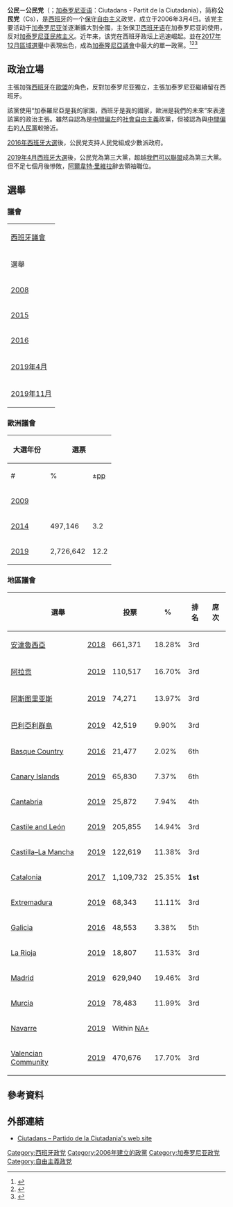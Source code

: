 {{Infobox political party
 |name              = 公民－公民党
 |native_name       = Ciudadanos - Partido de la Ciudadanía<br>Ciutadans - Partit de la Ciutadania
 |logo              = Ciudadanos logo 2017.svg
 |colorcode         = {{Party_meta/color/Citizens_(Spanish_political_party)}}
 |president         = [[伊内斯·阿里马达斯|伊内斯·阿里马达斯]]
 |secretary_general = 何塞·曼努埃尔·维利加斯
 |ideology          = [[自由主义|自由主义]]<ref name="Nordsieck">{{cite web|url=http://www.parties-and-elections.eu/spain.html|author=Wolfram Nordsieck|title=SPAIN|publisher=Parties and Elections in Europe|accessdate=10 January 2016|quote=Ciudadanos - Partido de la Ciudadanía (C's): Liberalism|archive-date=2016-01-26|archive-url=https://web.archive.org/web/20160126211820/http://www.parties-and-elections.eu/spain.html|dead-url=no}}</ref><ref>[https://www.welt.de/politik/ausland/article138352804/Eine-Protestpartei-die-sich-gewaschen-hat.html] {{Wayback|url=https://www.welt.de/politik/ausland/article138352804/Eine-Protestpartei-die-sich-gewaschen-hat.html |date=20151130075437 }} http://www.welt.de {{Wayback|url=http://www.welt.de/ |date=20170929170938 }}</ref><br>[[世俗主义|世俗主义]]{{sfn|Flesher Fominaya|Garvía Soto|2008|p=233|ps=: «El núcleo duro C's es el no-nacionalismo y el laicismo identitario»}}<br>[[地方自治|自治主义]]{{Sfn|Auzias|Labourdette|2014|p=31|ps=: «Enfin, Ciutadans (C's), avec 9 députés au parlement, s'oppose aux nationalistes et défend le modèle de l'Etat des autonomies».}}<ref name="Publico446398">{{es icon}} [http://www.publico.es/espana/446398/directo-de-los-resultados-de-las-elecciones-catalanas-2012 Directo de los resultados de las elecciones catalanas 2012] {{Wayback|url=http://www.publico.es/espana/446398/directo-de-los-resultados-de-las-elecciones-catalanas-2012 |date=20121128035935 }}, ''Público''</ref><br>[[亲欧洲主义|亲欧洲主义]]<br>[[民粹主義|民粹主義]]<ref name="MorlinoRaniolo2017">{{cite book|author1=Leonardo Morlino|author2=Francesco Raniolo|title=The Impact of the Economic Crisis on South European Democracies|url=https://books.google.com/books?id=T7uRDgAAQBAJ&pg=PA50|year=2017|publisher=Springer|isbn=978-3-319-52371-2|page=50|access-date=2019-05-01|archive-date=2020-02-11|archive-url=https://web.archive.org/web/20200211183313/https://books.google.com/books?id=T7uRDgAAQBAJ&pg=PA50|dead-url=no}}</ref><ref name="foreignpolicy">{{cite web|url=https://foreignpolicy.com/2018/06/05/why-spains-top-populist-is-a-centrist/|author=Omar G. Encarnación|title=Why Spain's Top Populist Is a Centrist|accessdate=8 June 2018|archive-date=2018-08-26|archive-url=https://web.archive.org/web/20180826070934/https://foreignpolicy.com/2018/06/05/why-spains-top-populist-is-a-centrist/|dead-url=no}}</ref><br>[[民族主义|后民族主义]]{{Sfn|López Basaguren|Escajedo San Epifanio|2013|p=871|ps=: «This paper has presented a multistage model of voting for nationalist parties, as well as for the nonnationalist Ciutadans-Partit de la Ciutadania»}}<ref>{{es icon}} [http://www.elmundo.es/elmundo/2011/09/15/barcelona/1316068053.html Ciutadans renuncia a las generales tras el 'no' de UPyD a concurrir en coalición] {{Wayback|url=http://www.elmundo.es/elmundo/2011/09/15/barcelona/1316068053.html |date=20190503020817 }}, ''El Mundo''</ref><ref>{{cite web|url=http://www.acam.es/noticia-11165-sabino-mendez-hablara-de-la-inmortalidad-del-rocknroll-.html|title=Sabino Méndez hablara de la inmortalidad del rock'n'roll en el ciclo La Música Contada|publisher=Asociación de Compositores y Autores de Música|language=es|date=23 October 2008|access-date=12 February 2016|quote=Su proyecto literario está centrado en "contar hechos susceptibles de verificación", y se mueve entre la revisión autobiográfica, o la narración de hechos como la reciente formación en Cataluña del Partido de los Ciudadanos (colectivo de carácter postnacionalista que centra su nuevo libro)|archive-date=2014-07-26|archive-url=https://web.archive.org/web/20140726113529/http://www.acam.es/noticia-11165-sabino-mendez-hablara-de-la-inmortalidad-del-rocknroll-.html|dead-url=yes}}</ref><br>[[保守自由主義|保守自由主義]]<ref>{{cite web|url=https://www.nzz.ch/meinung/spanien-geht-auf-eine-neue-politische-umwaelzung-zu-ld.1441452|title=Spanien geht auf eine politische Umwälzung zu|publisher=[[Neue_Zürcher_Zeitung|Neue Zürcher Zeitung]]|language=de|date=3 December 2018|accessdate=3 December 2018|archive-date=2019-05-01|archive-url=https://web.archive.org/web/20190501134827/https://www.nzz.ch/meinung/spanien-geht-auf-eine-neue-politische-umwaelzung-zu-ld.1441452|dead-url=no}}</ref><ref>{{cite web|url=https://www.derstandard.de/story/2000093044581/andalusien-wahl-rechte-reconquista-in-spanien|title=Andalusien-Wahl: Rechte Reconquista in Spanien|publisher=[[Der_Standard|Der Standard]]|language=de|date=3 December 2018|accessdate=3 December 2018|archive-date=2020-10-13|archive-url=https://web.archive.org/web/20201013200342/https://www.derstandard.de/story/2000093044581/andalusien-wahl-rechte-reconquista-in-spanien|dead-url=no}}</ref><br>[[民族保守主义|民族保守主义]]<br>[[西班牙民族主义|西班牙民族主义]]
 |headquarters       = [[加泰罗尼亚|加泰罗尼亚]][[巴塞罗那|巴塞罗那]]
 |website            = [http://www.ciudadanos-cs.org  www.ciudadanos-cs.org]
 |country            = 西班牙
 |abbreviation       = Cs
 |leader1_title      = 众议院发言人
 |leader1_name       = 胡安·卡洛斯·吉劳塔
 |founded            = 2006年3月4日
 |dissolved          = 
 |newspaper          = 
 |youth_wing         = 青年公民团体－J's
 |membership_year    = 2016年
 |membership         = {{decrease}} 25364<ref>{{cite web |url=https://www.eldiario.es/politica/Albert_Rivera-Ciudadanos-primarias-presidencia_del_Gobierno-candidato_0_875962450.html |title=Rivera gana las primarias de Ciudadanos con el apoyo tan solo de 7.792 afiliados y un 32% de participación |language=es |publisher=eldiario.es |date=2019-03-09 |access-date=2019-05-01 |archive-date=2020-03-08 |archive-url=https://web.archive.org/web/20200308125541/https://www.eldiario.es/politica/Albert_Rivera-Ciudadanos-primarias-presidencia_del_Gobierno-candidato_0_875962450.html }}</ref>
 |position           = [[中間偏右|中間偏右]]<ref>{{cite web|url=https://www.theguardian.com/world/ng-interactive/2017/dec/21/catalonia-election-full-results|title=Catalonia election: full results|newspaper=The Guardian|accessdate=2019-05-01|archive-date=2020-11-22|archive-url=https://web.archive.org/web/20201122130720/https://www.theguardian.com/world/ng-interactive/2017/dec/21/catalonia-election-full-results|dead-url=no}}</ref><ref>{{cite web|url=https://www.telegraph.co.uk/news/2017/12/30/carles-puigdemont-demands-madrid-reinstates-catalonia-regional/|title=Carles Puigdemont demands Madrid reinstates Catalonia regional government|newspaper=The Daily Telegraph|accessdate=2019-05-01|archive-date=2020-11-09|archive-url=https://web.archive.org/web/20201109022538/http://www.telegraph.co.uk/news/2017/12/30/carles-puigdemont-demands-madrid-reinstates-catalonia-regional/|dead-url=no}}</ref><ref name="Mavrodi2017">{{cite book|author1=Georgia Mavrodi|author2=Michalis Moutselos|chapter=Is Spain Becoming a Country of Emigration Again? Data Evidence and Public Responses|editor1=Jean-Michel Lafleur|editor2=Mikolaj Stanek|title=South-North Migration of EU Citizens in Times of Crisis|chapter-url=https://books.google.com/books?id=XNlCDwAAQBAJ&pg=PA93|year=2017|publisher=Springer|isbn=978-3-319-39763-4|page=93|access-date=2019-05-01|archive-date=2022-04-14|archive-url=https://web.archive.org/web/20220414010028/https://books.google.com/books?id=XNlCDwAAQBAJ&pg=PA93}}</ref><br />
 |colours            = {{Color box|{{Party_meta/color/Citizens_(Spanish_political_party)}}|border=darkgray}} [[橙色|橙色]]<ref>{{Cite web |url=https://www.ciudadanos-cs.org/var/public/sections/page-imagen-del-partido/manual-estilo-cs.pdf |title=Manual de Identidad Corporativa |accessdate=2017-07-19 |archive-date=2020-08-24 |archive-url=https://web.archive.org/web/20200824142211/https://www.ciudadanos-cs.org/var/public/sections/page-imagen-del-partido/manual-estilo-cs.pdf |dead-url=no }}</ref>
 |europarl       = [[欧洲自由民主联盟党团|欧洲自由民主联盟党团]]
 |european       = [[歐洲自由民主聯盟黨|歐洲自由民主聯盟黨]]
 |seats1_title = [[眾議院_(西班牙)|众议院]]
 |seats1 = {{Composition bar|10|350|hex={{Party_meta/color/Citizens_(Spanish_political_party)}}}}
 |seats2_title = [[參議院_(西班牙)|参议院]]
 |seats2 = {{Composition bar|9|265|hex={{Party_meta/color/Citizens_(Spanish_political_party)}}}}
 |seats3_title = [[欧洲议会|欧洲议会]]西班牙議席
 |seats3             = {{Composition bar|8|59|hex={{Party_meta/color/Citizens_(Spanish_political_party)}}}}
 |seats4_title       = [[西班牙自治公社|地方议会]]
 |seats4             = {{Composition bar|117|1248|hex={{Party_meta/color/Citizens_(Spanish_political_party)}}}}
 |seats5_title       = [[市镇_(西班牙)|市镇]]
 |seats5             = {{Composition bar|2789|67611|hex={{Party_meta/color/Citizens_(Spanish_political_party)}}}}
 |footnotes          = 
}}

'''公民－公民党'''（{{lang-es|Ciudadanos - Partido de la Ciudadanía}}；[[加泰罗尼亚语|加泰罗尼亚语]]：Ciutadans - Partit de la Ciutadania），简称'''公民党'''（Cs），是[[西班牙|西班牙]]的一个[[保守自由主义|保守自由主义]]政党，成立于2006年3月4日。该党主要活动于[[加泰罗尼亚|加泰罗尼亚]]並逐漸擴大到全國，主张保卫[[西班牙语|西班牙语]]在加泰罗尼亚的使用，反对[[加泰罗尼亚民族主义|加泰罗尼亚民族主义]]。近年来，该党在西班牙政坛上迅速崛起。並在[[2017年加泰隆尼亞議會選舉|2017年12月區域選舉]]中表現出色，成為[[加泰隆尼亞議會|加泰隆尼亞議會]]中最大的單一政黨。<ref name="auto">{{cite web|url=http://salamancartvaldia.es/not/12171/albert-rivera-el-nacionalismo-es-una-ideologia-obsoleta-|title=Albert Rivera: "El nacionalismo es una ideología obsoleta"|first=Salamanca RTVE al|last=día|publisher=|accessdate=2017-12-29|archive-date=2020-10-28|archive-url=https://web.archive.org/web/20201028002944/https://salamancartvaldia.es/not/12171/albert-rivera-el-nacionalismo-es-una-ideologia-obsoleta-|dead-url=no}}</ref><ref name="cuatro.com">{{cite web|url=http://www.cuatro.com/planetacalleja/invitados/albert-rivera/Calleja-norteamericano-congresos-Albert-Rivera_2_2080605018.html|title=Albert Rivera, a los que le llaman facha: "En Cataluña, lo más progresista es facha"|publisher=|accessdate=2017-12-29|archive-date=2019-08-21|archive-url=https://web.archive.org/web/20190821202646/https://www.cuatro.com/planetacalleja/invitados/albert-rivera/Calleja-norteamericano-congresos-Albert-Rivera_2_2080605018.html|dead-url=no}}</ref><ref name="auto1">{{Cite journal|last=|first=|year=2017|title=Catalexit?|url=|journal=The Economist|volume=January 7th-13th|pages=19|via=}}</ref>

== 政治立場 ==
主張加強[[西班牙|西班牙]]在[[歐盟|歐盟]]的角色，反對加泰罗尼亚獨立，主張加泰罗尼亚繼續留在西班牙。

該黨使用“加泰羅尼亞是我的家園，西班牙是我的國家，歐洲是我們的未來”來表達該黨的政治主張。雖然自認為是[[中間偏左|中間偏左]]的[[社會自由主義|社會自由主義]]政黨，但被認為與[[中間偏右|中間偏右]]的[[人民黨_(西班牙)|人民黨]]較接近。

[[2016年西班牙大選|2016年西班牙大選]]後，公民党支持人民党組成少數派政府。

[[2019年4月西班牙大選|2019年4月西班牙大選]]後，公民党為第三大黨，超越[[我們可以聯盟|我們可以聯盟]]成為第三大黨。但不足七個月後慘敗，[[阿爾韋特·里維拉|阿爾韋特·里維拉]]辭去領袖職位。

== 選舉 ==
=== 議會 ===
{| class="wikitable" style="font-size:97%; text-align:center;"
|-
| colspan="10"| [[西班牙議會|西班牙議會]]
|-
! rowspan="2"| 選舉
! colspan="5"| 眾議院
! colspan="2"| 參議院
! rowspan="2"| 領袖
! rowspan="2"| 地位
|-
! 得票
! %
! 排名
! 席次
! +/–
! 席次
! +/–
|-
! [[2008年西班牙大選|2008]]
| 46,313
| 0.2
| 13th
| {{composition bar|0|350|hex={{Party_meta/color/Citizens (Spanish_political_party)}}}}
| [[File:Arrow_Blue_Right_001.svg|10px]]0
| {{composition bar|0|208|hex={{Party_meta/color/Citizens (Spanish_political_party)}}}}
| [[File:Arrow_Blue_Right_001.svg|10px]]0
|rowspan=5| [[阿爾韋特·里維拉|阿爾韋特·里維拉]]
| style="background:#ddd;"| 沒有席位
|-
! [[2015年西班牙大選|2015]]
| 3,514,528
| 13.9
| 4th
| {{composition bar|40|350|hex={{Party_meta/color/Citizens (Spanish_political_party)}}}}
| [[File:Green_Arrow_Up_Darker.svg|10px]]40
| {{composition bar|0|208|hex={{Party_meta/color/Citizens (Spanish_political_party)}}}}
| [[File:Arrow_Blue_Right_001.svg|10px]]0
| style="background-color:#fcc;"| 反對黨
|-
! [[2016年西班牙大選|2016]]
| 3,141,570
| 13.1
| 4th
| {{composition bar|32|350|hex={{Party_meta/color/Citizens (Spanish_political_party)}}}}
| [[File:Red_Arrow_Down.svg|10px]]8
| {{composition bar|0|208|hex={{Party_meta/color/Citizens (Spanish_political_party)}}}}
| [[File:Arrow_Blue_Right_001.svg|10px]]0
| style="background-color:#fcc;"| 反對黨
|-
! [[2019年西班牙大選|2019年4月]]
| 4,136,600
| 15.9
| 3rd
| {{composition bar|57|350|hex={{Party_meta/color/Citizens (Spanish_political_party)}}}}
| [[File:Green_Arrow_Up_Darker.svg|10px]]25
| {{composition bar|4|208|hex={{Party_meta/color/公民－公民黨}}}}
| [[File:Green_Arrow_Up_Darker.svg|10px]]4
| style="background-color:#fcc;"| 反對黨
|-
! [[2019年11月西班牙大選|2019年11月]]
| 1,637,540
| 6.8
| 5th
| {{composition bar|10|350|hex={{Party_meta/color/Citizens (Spanish_political_party)}}}}
| [[File:Red_Arrow_Down.svg|10px]]47
| {{composition bar|8|208|hex={{Party_meta/color/公民－公民黨}}}}
| [[File:Green_Arrow_Up_Darker.svg|10px]]4
| style="background-color:#fcc;"| 反對黨
|}

=== 歐洲議會 ===
{| class="wikitable" style="font-size:98%;"
|-
! width="65" rowspan="2"| 大選年份
! colspan="3"| 選票
! colspan="2"| 議席
|-
! width="75"| #
! %
! ±[[百分點|pp]]
! #
! ±
|-
! [[2009_European_Parliament_election_in_Spain|2009]]
| colspan="3"| {{small|''w. [[Libertas_Spain|Libertas–Citizens of Spain]]''}}
| {{composition bar|0|54|hex={{Citizens (Spanish political party)/meta/color}}}}
| [[File:Arrow_Blue_Right_001.svg|10px]]0
|-
! [[2014_European_Parliament_election_in_Spain|2014]]
| 497,146
| 3.2
| 8th
| {{composition bar|2|54|hex={{Party_meta/color/Citizens (Spanish_political_party)}}}}
| [[File:Green_Arrow_Up_Darker.svg|10px]]2
|-
! [[2019年歐洲議會選舉_(西班牙)|2019]]
| 2,726,642
| 12.2
| 3rd
| {{Composition bar|7|54|hex={{Party_meta/color/Citizens (Spanish_political_party)}}}}
| [[File:Green_Arrow_Up_Darker.svg|10px]]5
|}

=== 地區議會 ===
{| class="wikitable" style="font-size:97%; text-align:center;"
|-
! colspan="2"| 選舉
! 投票
! %
! 排名
! 席次
! 地位
|-
! [[安達魯西亞|安達魯西亞]]
! [[2018_Andalusian_regional_election|2018]]
| 661,371
| 18.28%
| 3rd
| {{Composition bar|21|109|hex={{Citizens (Spanish political party)/meta/color}}}}
| style="background-color:#cfc;"| Minority coalition {{small|([[People's_Party_(Spain)|PP]]–Cs)}}
|-
! [[阿拉贡|阿拉贡]]
! [[2019_Aragonese_regional_election|2019]]
| 110,517
| 16.70%
| 3rd
| {{Composition bar|12|67|hex={{Citizens (Spanish political party)/meta/color}}}}
| style="background-color:#fcc;"| Opposition
|-
! [[阿斯图里亚斯|阿斯图里亚斯]]
! [[2019_Asturian_regional_election|2019]]
| 74,271
| 13.97%
| 3rd
| {{Composition bar|5|45|hex={{Citizens (Spanish political party)/meta/color}}}}
| style="background-color:#fcc;" | Opposition
|-
! [[巴利亞利群島|巴利亞利群島]]
! [[2019_Balearic_regional_election|2019]]
| 42,519
| 9.90%
| 3rd
| {{Composition bar|5|59|hex={{Citizens (Spanish political party)/meta/color}}}}
| style="background-color:#fcc;" | Opposition
|-
! [[Basque_Country_(autonomous_community)|Basque Country]]
! [[2016_Basque_regional_election|2016]]
| 21,477
| 2.02%
| 6th
| {{Composition bar|0|75|hex={{Citizens (Spanish political party)/meta/color}}}}
| style="background-color:#ddd;"| No seats
|-
! [[Canary_Islands|Canary Islands]]
! [[2019_Canarian_regional_election|2019]]
| 65,830
| 7.37%
| 6th
| {{Composition bar|2|70|hex={{Citizens (Spanish political party)/meta/color}}}}
| style="background-color:#fcc;"| Opposition
|-
! [[Cantabria|Cantabria]]
! [[2019_Cantabrian_regional_election|2019]]
| 25,872
| 7.94%
| 4th
| {{Composition bar|3|35|hex={{Citizens (Spanish political party)/meta/color}}}}
| style="background-color:#fcc;"| Opposition
|-
! [[Castile_and_León|Castile and León]]
! [[2019_Castilian-Leonese_regional_election|2019]]
| 205,855
| 14.94%
| 3rd
| {{Composition bar|12|81|hex={{Citizens (Spanish political party)/meta/color}}}}
| style="background-color:#9f9;"| '''Majority coalition''' {{small|([[People's_Party_(Spain)|PP]]–Cs)}}
|-
! [[Castilla–La_Mancha|Castilla–La Mancha]]
! [[2019_Castilian-Manchegan_regional_election|2019]]
| 122,619
| 11.38%
| 3rd
| {{Composition bar|4|33|hex={{Citizens (Spanish political party)/meta/color}}}}
| style="background-color:#fcc;"| Opposition
|-
! [[Catalonia|Catalonia]]
! [[2017_Catalan_regional_election|2017]]
| 1,109,732
| 25.35%
| '''1st'''
| {{Composition bar|36|135|hex={{Citizens (Spanish political party)/meta/color}}}}
| style="background-color:#fcc;"| Opposition
|-
! [[Extremadura|Extremadura]]
! [[2019_Extremaduran_regional_election|2019]]
| 68,343
| 11.11%
| 3rd
| {{Composition bar|7|65|hex={{Citizens (Spanish political party)/meta/color}}}}
| style="background-color:#fcc;"| Opposition
|-
! [[Galicia_(Spain)|Galicia]]
! [[2016_Galician_regional_election|2016]]
| 48,553
| 3.38%
| 5th
| {{Composition bar|0|75|hex={{Citizens (Spanish political party)/meta/color}}}}
| style="background-color:#ddd;"| No seats
|-
! [[La_Rioja_(Spain)|La Rioja]]
! [[2019_Riojan_regional_election|2019]]
| 18,807
| 11.53%
| 3rd
| {{Composition bar|4|33|hex={{Citizens (Spanish political party)/meta/color}}}}
| style="background-color:#fff;"| TBD
|-
! [[Community_of_Madrid|Madrid]]
! [[2019_Madrilenian_regional_election|2019]]
| 629,940
| 19.46%
| 3rd
| {{Composition bar|26|132|hex={{Citizens (Spanish political party)/meta/color}}}}
| style="background-color:#fff;"| TBD
|-
! [[Region_of_Murcia|Murcia]]
! [[2019_Murcian_regional_election|2019]]
| 78,483
| 11.99%
| 3rd
| {{Composition bar|6|45|hex={{Citizens (Spanish political party)/meta/color}}}}
| style="background-color:#cfc;"| Minority coalition {{small|([[People's_Party_(Spain)|PP]]–Cs)}}
|-
! [[Navarre|Navarre]]
! [[2019_Navarrese_regional_election|2019]]
| colspan="3"| Within [[Navarra_Suma|NA+]]
| {{Composition bar|3|50|hex={{Citizens (Spanish political party)/meta/color}}}}
| style="background-color:#fcc;"| Opposition
|-
! [[Valencian_Community|Valencian Community]]
! [[2019_Valencian_regional_election|2019]]
| 470,676
| 17.70%
| 3rd
| {{Composition bar|18|99|hex={{Citizens (Spanish political party)/meta/color}}}}
| style="background-color:#fcc;"| Opposition
|}

== 參考資料 ==
{{reflist}}

== 外部連結 ==
{{commonscatinline|Ciudadanos-Partido de la Ciudadanía}}
* [https://archive.is/20130414140638/http://www.ciudadanos-cs.org/es/ Ciutadans – Partido de la Ciutadania's web site]


{{西班牙政党}}
[[Category:西班牙政党|Category:西班牙政党]]
[[Category:2006年建立的政黨|Category:2006年建立的政黨]]
[[Category:加泰罗尼亚政党|Category:加泰罗尼亚政党]]
[[Category:自由主義政党|Category:自由主義政党]]